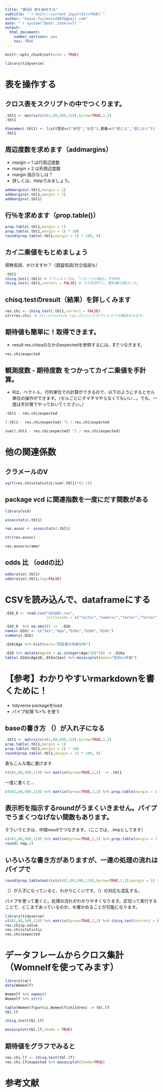 ```yaml
---
title: "第6回 表を操作する"
subtitle: "`r knitr::current_input(dir=TRUE)`"
author: "kazuo.fujimoto2007@gmail.com"
date: "`r system('Date',intern=T)`"
output: 
  html_document: 
    number_sections: yes
    toc: TRUE
---
```


```r
knitr::opts_chunk$set(echo = TRUE)
```

```r
library(tidyverse)
```

# 表を操作する

## クロス表をスクリプトの中でつくります。

```r
.tbl1 <- matrix(c(481,80,500,119),byrow=TRUE,2,2)
.tbl1
```

```r
dimnames(.tbl1) <- list(性別=c("男性","女性"),愛着=c("感じる","感じない"))
.tbl1
```

## 周辺度数を求めます（addmargins）

- margin = 1 は行周辺度数
- margin = 2 は列周辺度数
- margin 指示なしは？
- 詳しくは、Helpでみましょう。

```r
addmargins(.tbl1,margin = 1)
addmargins(.tbl1,margin = 2)
addmargins(.tbl1)
```

## 行％を求めます（prop.table()）

```r
prop.table(.tbl1,margin = 1)
prop.table(.tbl1,margin = 1) * 100
round(prop.table(.tbl1,margin = 1) * 100, 0)
```

## カイ二乗値をもとめましょう

帰無仮説、かけますか？（調査仮説/対立仮説も）

```r
.tbl1
chisq.test(.tbl1) # デフォルトでは、「イエーツの補正」がTRUE
chisq.test(.tbl1,correct = FALSE) # それをOFFに。教科書の値はこれ。
```

## chisq.testのresult（結果）を詳しくみます

```r
res.chi <- chisq.test(.tbl1,correct = FALSE)
str(res.chi)　# str:structure res.chiというオブジェクトの構造をみます。
```

## 期待値も簡単に！取得できます。

- result res.chisqのなかのexpectedを参照するには、$でつなぎます。

```r
res.chi$expected
```

## 観測度数 - 期待度数 をつかってカイ二乗値を手計算。

- Rは、ベクトル、行列単位での計算ができるので、以下のようにするとセル単位の操作ができます。（セルごとにチマチマやらなくてもいい...。でも、一度は手計算でやっておいてください。）

```r
.tbl1 - res.chi$expected

(.tbl1 - res.chi$expected) ^2 / res.chi$expected

sum((.tbl1 - res.chi$expected) ^2 / res.chi$expected)
```

# 他の関連係数

## クラメールのV

```r
sqrt(res.chi$statistic/sum(.tbl1)*(2-1))
```

## package vcd に関連指数を一度にだす関数がある

```r
library(vcd)
```

```r
assocstats(.tbl1)
```

```r
res.assoc <- assocstats(.tbl1)

str(res.assoc)
```

```r
res.assoc$cramer
```

## odds 比 （oddの比）

```r
oddsratio(.tbl1)
oddsratio(.tbl1,log=FALSE)
```

# CSVを読み込んで、dataframeにする

```r
.Q16_0 <- read.csv("Q16ABC.csv",
                   colClasses = c("factor","numeric","factor","factor","factor"))

.Q16_0  %>% na.omit() ->  .Q16
names(.Q16) <- c("Sex","Age","Q16a","Q16b","Q16c")
summary(.Q16)
```

```r
.Q16$Age %>% hist(main="回答者の年齢分布")
```
```r
.Q16 %>% mutate(Age10 = as.integer(Age/10)*10) -> .Q16a
table(.Q16a$Age10,.Q16a$Sex) %>% mosaicplot(main="性別vs年齢")
```



# 【参考】わかりやすいrmarkdownを書くために！

- tidyverse packageをload
- パイプ処理 %>% を使う

## baseの書き方 （）が入れ子になる

```r
.tbl1 <- matrix(c(481,80,500,119),byrow=TRUE,2,2)
prop.table(.tbl1,margin = 1)
prop.table(.tbl1,margin = 1) * 100
round(prop.table(.tbl1,margin = 1) * 100, 0)
```

表もこんな風に書けます

```r
c(481,80,500,119) %>% matrix(byrow=TRUE,2,2)　-> .tbl1
```

一度に書くと...

```r
c(481,80,500,119) %>% matrix(byrow=TRUE,2,2) %>% prop.table(margin = 1) *100 %>% round(1)
```

## 表示桁を指示するroundがうまくいきません。パイプでうまくつなげない関数もあります。

そういうときは、中間resultでつなぎます。（ここでは、.tmpとしてます）

```r
c(481,80,500,119) %>% matrix(byrow=TRUE,2,2) %>% prop.table(margin = 1) *100 -> .tmp
round(.tmp,1)
```

## いろいろな書き方がありますが、一連の処理の流れはパイプで


```r
round(prop.table(matrix(c(481,80,500,119),byrow=TRUE,2,2),margin = 1) * 100, 0)
```


（）が入子になっていると、わかりにくいです。（）の対応も混乱する。

パイプを使って書くと。処理の流れがわかりやすくなります。区切って実行することで、どこまであっているのか、を確かめることが可能になります。

```r
library(tidyverse)
c(481,80,500,119) %>% matrix(byrow=TRUE,2,2) %>% chisq.test(correct = FALSE) -> res.chi
res.chi$p.value
res.chi$statistic
res.chi$expected
```


# データフレームからクロス集計（Womnelfを使ってみます）

```r
library(car)
data(Womenlf)
```

```r
Womenlf %>% names()
Womenlf %>% str()
```

```r
table(Womenlf$partic,Womenlf$children) -> tbl.lf
tbl.lf
```

```r
chisq.test(tbl.lf)
```

```r
mosaicplot(tbl.lf,shade = TRUE)
```
## 期待値をグラフでみると

```r
res.chi.lf <- chisq.test(tbl.lf)
res.chi.lf$expected %>% mosaicplot(shade=TRUE)
```

# 参考文献


